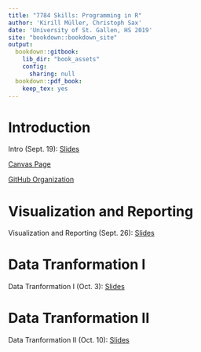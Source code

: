 ```yaml
---
title: "7784 Skills: Programming in R"
author: 'Kirill Müller, Christoph Sax'
date: 'University of St. Gallen, HS 2019'
site: "bookdown::bookdown_site"
output:
  bookdown::gitbook:
    lib_dir: "book_assets"
    config:
      sharing: null
  bookdown::pdf_book:
    keep_tex: yes
---
```



# Introduction

Intro (Sept. 19): [Slides](01-intro.html)

[Canvas Page](https://learning.unisg.ch/courses/4447)

[GitHub Organization](https://github.com/unisg-progr-19/)


# Visualization and Reporting

Visualization and Reporting (Sept. 26): [Slides](02-visualization.html)


# Data Tranformation I

Data Tranformation I (Oct. 3): [Slides](03-transformation-1.html)

# Data Tranformation II

Data Tranformation II (Oct. 10): [Slides](04-transformation-2.html)


